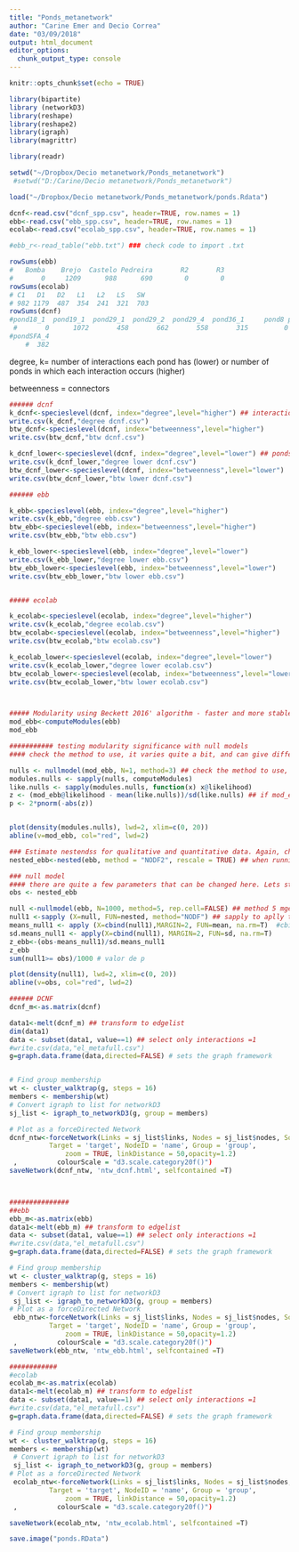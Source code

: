 ```yaml
---
title: "Ponds_metanetwork"
author: "Carine Emer and Decio Correa"
date: "03/09/2018"
output: html_document
editor_options: 
  chunk_output_type: console
---
```


```r
knitr::opts_chunk$set(echo = TRUE)
```

```r
library(bipartite)
library (networkD3)
library(reshape)
library(reshape2)
library(igraph)
library(magrittr)

library(readr)

```

```r
setwd("~/Dropbox/Decio metanetwork/Ponds_metanetwork")
 #setwd("D:/Carine/Decio metanetwork/Ponds_metanetwork")

load("~/Dropbox/Decio metanetwork/Ponds_metanetwork/ponds.Rdata")

dcnf<-read.csv("dcnf_spp.csv", header=TRUE, row.names = 1)
ebb<-read.csv("ebb_spp.csv", header=TRUE, row.names = 1)
ecolab<-read.csv("ecolab_spp.csv", header=TRUE, row.names = 1)

#ebb_r<-read_table("ebb.txt") ### check code to import .txt


```


```r

rowSums(ebb)
#   Bomba    Brejo  Castelo Pedreira       R2       R3 
#       0     1209      988      690        0        0 
rowSums(ecolab)
# C1   D1   D2   L1   L2   LS   SW 
# 982 1179  487  354  241  321  703 
rowSums(dcnf)
#pond18_1  pond19_1  pond29_1  pond29_2  pond29_4  pond36_1     pond8 pondSFA_2 
 #       0      1072       458       662       558       315         0       279 
#pondSFA_4 
    #  382 
```

degree, k= number of interactions each pond has (lower) or number of ponds in which each interaction occurs (higher)

betweenness = connectors
```r

###### dcnf
k_dcnf<-specieslevel(dcnf, index="degree",level="higher") ## interaction degree
write.csv(k_dcnf,"degree dcnf.csv")
btw_dcnf<-specieslevel(dcnf, index="betweenness",level="higher")
write.csv(btw_dcnf,"btw dcnf.csv")

k_dcnf_lower<-specieslevel(dcnf, index="degree",level="lower") ## ponds' degree
write.csv(k_dcnf_lower,"degree lower dcnf.csv")
btw_dcnf_lower<-specieslevel(dcnf, index="betweenness",level="lower")
write.csv(btw_dcnf_lower,"btw lower dcnf.csv")

###### ebb

k_ebb<-specieslevel(ebb, index="degree",level="higher")
write.csv(k_ebb,"degree ebb.csv")
btw_ebb<-specieslevel(ebb, index="betweenness",level="higher")
write.csv(btw_ebb,"btw ebb.csv")

k_ebb_lower<-specieslevel(ebb, index="degree",level="lower")
write.csv(k_ebb_lower,"degree lower ebb.csv")
btw_ebb_lower<-specieslevel(ebb, index="betweenness",level="lower")
write.csv(btw_ebb_lower,"btw lower ebb.csv")


##### ecolab

k_ecolab<-specieslevel(ecolab, index="degree",level="higher")
write.csv(k_ecolab,"degree ecolab.csv")
btw_ecolab<-specieslevel(ecolab, index="betweenness",level="higher")
write.csv(btw_ecolab,"btw ecolab.csv")

k_ecolab_lower<-specieslevel(ecolab, index="degree",level="lower")
write.csv(k_ecolab_lower,"degree lower ecolab.csv")
btw_ecolab_lower<-specieslevel(ecolab, index="betweenness",level="lower")
write.csv(btw_ecolab_lower,"btw lower ecolab.csv")




```


```r

##### Modularity using Beckett 2016' algorithm - faster and more stable
mod_ebb<-computeModules(ebb)
mod_ebb

########### testing modularity significance with null models
#### check the method to use, it varies quite a bit, and can give different results. The choice of the model depends on the question, but to avoid problems, I usually run quite a few of them and check if the results are consistent or not. We can disscuss this later as well.

nulls <- nullmodel(mod_ebb, N=1, method=3) ## check the method to use, it varies quite a bit, and can give different results. We can disscuss this later as well.
modules.nulls <- sapply(nulls, computeModules)
like.nulls <- sapply(modules.nulls, function(x) x@likelihood)
z <- (mod_ebb@likelihood - mean(like.nulls))/sd(like.nulls) ## if mod_ebb@likelihood doesnt work, replace by the value of 'mod_ebb'
p <- 2*pnorm(-abs(z))


plot(density(modules.nulls), lwd=2, xlim=c(0, 20))
abline(v=mod_ebb, col="red", lwd=2)

```

```r

### Estimate nestendss for qualitative and quantitative data. Again, change method accordingly, but the best algorithm is always any variation of the "NODF".
nested_ebb<-nested(ebb, method = "NODF2", rescale = TRUE) ## when running by frequency/quantitative data, use NODF2 that re-order the data from more to less interactions, otherwise NODF

### null model
#### there are quite a few parameters that can be changed here. Lets start with this, a play with changes later if we feel like it.
obs <- nested_ebb

null <-nullmodel(ebb, N=1000, method=5, rep.cell=FALSE) ## method 5 mgen for binary networks - number of interactions and links constant 
null1 <-sapply (X=null, FUN=nested, method="NODF") ## sapply to aplly the NODF for each random netw
means_null1 <- apply (X=cbind(null1),MARGIN=2, FUN=mean, na.rm=T)  #cbind=para colocar os dados em linhas e colunas # Margin = a coluna que quer fazer o cálculo
sd.means_null1 <- apply(X=cbind(null1), MARGIN=2, FUN=sd, na.rm=T)
z_ebb<-(obs-means_null1)/sd.means_null1
z_ebb
sum(null1>= obs)/1000 # valor de p

plot(density(null1), lwd=2, xlim=c(0, 20))
abline(v=obs, col="red", lwd=2)
```



```r

###### DCNF
dcnf_m<-as.matrix(dcnf)

data1<-melt(dcnf_m) ## transform to edgelist
dim(data1)
data <- subset(data1, value==1) ## select only interactions =1
#write.csv(data,"el_metafull.csv")
g=graph.data.frame(data,directed=FALSE) # sets the graph framework


# Find group membership
wt <- cluster_walktrap(g, steps = 16)
members <- membership(wt)
# Convert igraph to list for networkD3
sj_list <- igraph_to_networkD3(g, group = members)

# Plot as a forceDirected Network
dcnf_ntw<-forceNetwork(Links = sj_list$links, Nodes = sj_list$nodes, Source = 'source',
          Target = 'target', NodeID = 'name', Group = 'group',
              zoom = TRUE, linkDistance = 50,opacity=1.2)
 ,          colourScale = "d3.scale.category20f()")
saveNetwork(dcnf_ntw, 'ntw_dcnf.html', selfcontained =T)



###############
##ebb
ebb_m<-as.matrix(ebb)
data1<-melt(ebb_m) ## transform to edgelist
data <- subset(data1, value==1) ## select only interactions =1
#write.csv(data,"el_metafull.csv")
g=graph.data.frame(data,directed=FALSE) # sets the graph framework

# Find group membership
wt <- cluster_walktrap(g, steps = 16)
members <- membership(wt)
# Convert igraph to list for networkD3
 sj_list <- igraph_to_networkD3(g, group = members)
# Plot as a forceDirected Network
 ebb_ntw<-forceNetwork(Links = sj_list$links, Nodes = sj_list$nodes, Source = 'source',
          Target = 'target', NodeID = 'name', Group = 'group',
              zoom = TRUE, linkDistance = 50,opacity=1.2)
 ,          colourScale = "d3.scale.category20f()")
saveNetwork(ebb_ntw, 'ntw_ebb.html', selfcontained =T)

############
#ecolab
ecolab_m<-as.matrix(ecolab)
data1<-melt(ecolab_m) ## transform to edgelist
data <- subset(data1, value==1) ## select only interactions =1
#write.csv(data,"el_metafull.csv")
g=graph.data.frame(data,directed=FALSE) # sets the graph framework

# Find group membership
wt <- cluster_walktrap(g, steps = 16)
members <- membership(wt)
 # Convert igraph to list for networkD3
 sj_list <- igraph_to_networkD3(g, group = members)
# Plot as a forceDirected Network
 ecolab_ntw<-forceNetwork(Links = sj_list$links, Nodes = sj_list$nodes, Source = 'source',
          Target = 'target', NodeID = 'name', Group = 'group',
              zoom = TRUE, linkDistance = 50,opacity=1.2)
 ,          colourScale = "d3.scale.category20f()")

saveNetwork(ecolab_ntw, 'ntw_ecolab.html', selfcontained =T)

save.image("ponds.RData")

```

